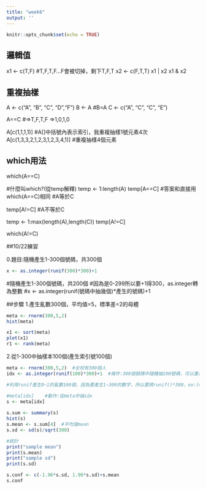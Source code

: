```yaml
---
title: "week6"
output: ''
---
```


```r
knitr::opts_chunk$set(echo = TRUE)
```

## 邏輯值

x1 <- c(T,F)   #T,F,T,F...F會被切掉，剩下T,F,T
x2 <- c(F,T,T)
x1 | x2
x1 & x2

## 重複抽樣

A <- c("A", "B", "C", "D","F")
B <- A  #B=A
C <- c("A", "C", "C", "E")

A==C  #=>T,F,T,F =>1,0,1,0

A[c(1,1,1,1)] #A[]中括號內表示索引，我重複抽樣1號元素4次
A[c(1,3,3,2,1,2,3,1,2,3,4,1)] #重複抽樣4個元素


## which用法

which(A==C)

#什麼叫which?(從temp解釋)
temp <- 1:length(A)
temp[A==C]           #答案和直接用which(A==C)相同 #A等於C

temp[A!=C]          #A不等於C


temp <- 1:max(length(A),length(C))
temp[A!=C]

which(A!=C)

##10/22練習

0.題目:隨機產生1-300個號碼，共300個
```r
x <- as.integer(runif(300)*300)+1
```
#隨機產生1-300個號碼，共200個
#因為是0-299所以要+1得300，as.integer轉為整數
#x <- as.integer(runif(號碼中抽幾個)*產生的號碼)+1

##步驟
1.產生亂數300個，平均值=5，標準差=2的母體
```r
meta <- rnorm(300,5,2)
hist(meta)

x1 <- sort(meta)
plot(x1)
r1 <- rank(meta)
```

2.從1-300中抽樣本100個(產生索引號100個)
```r
meta <- rnorm(300,5,2)  #全校有300個人
idx <- as.integer(runif(100)*300)+1  #條件:300個號碼中隨機抽100號碼，可以重複

#利用runif產生0~1的亂數100個，因為要產生1~300的數字，所以要將runif()*300，ex:(0~1)*300=0~300

#meta[idx]    #動作:從meta中抽idx
s <- meta[idx]  
 
s.sum <- summary(s)
hist(s)
s.mean <- s.sum[4]  #平均值mean
s.sd <- sd(s)/sqrt(300)

#統計
print("sample mean")
print(s.mean) 
print("sample sd")
print(s.sd)

s.conf <- c(-1.96*s.sd, 1.96*s.sd)+s.mean
s.conf
```







